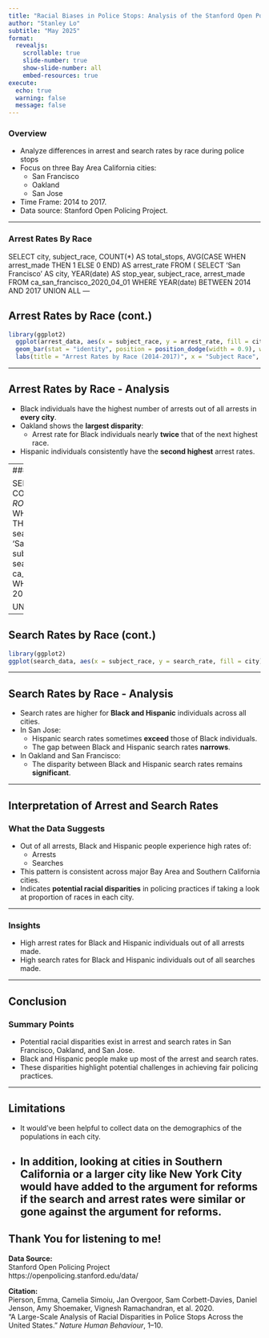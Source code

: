 ```yaml
---
title: "Racial Biases in Police Stops: Analysis of the Stanford Open Policing Project"
author: "Stanley Lo"
subtitle: "May 2025"
format:
  revealjs:
    scrollable: true
    slide-number: true
    show-slide-number: all
    embed-resources: true
execute:
  echo: true
  warning: false
  message: false
---
```


### Overview

- Analyze differences in arrest and search rates by race during police stops
- Focus on three Bay Area California cities:
  - San Francisco 
  - Oakland 
  - San Jose 
- Time Frame: 2014 to 2017.
- Data source: Stanford Open Policing Project.

---

### Arrest Rates By Race

SELECT 
    city,
    subject_race,
    COUNT(*) AS total_stops,
    AVG(CASE WHEN arrest_made THEN 1 ELSE 0 END) AS arrest_rate
FROM (
    SELECT 
        'San Francisco' AS city,
        YEAR(date) AS stop_year,
        subject_race,
        arrest_made
    FROM ca_san_francisco_2020_04_01
    WHERE YEAR(date) BETWEEN 2014 AND 2017
    UNION ALL
---

## Arrest Rates by Race (cont.)
```r
library(ggplot2)
  ggplot(arrest_data, aes(x = subject_race, y = arrest_rate, fill = city)) +
  geom_bar(stat = "identity", position = position_dodge(width = 0.9), width = 0.6) +
  labs(title = "Arrest Rates by Race (2014-2017)", x = "Subject Race", y = "Arrest Rate", fill = "City")
```

---

## Arrest Rates by Race - Analysis

- Black individuals have the highest number of arrests out of all arrests in **every city**.
- Oakland shows the **largest disparity**:
  - Arrest rate for Black individuals nearly **twice** that of the next highest race.
- Hispanic individuals consistently have the **second highest** arrest rates.

---
### Search Rates By Race

SELECT 
    city,
    subject_race,
    COUNT(*) AS total_stops,
    ROUND(100.0 * AVG(CASE WHEN search_conducted THEN 1 ELSE 0 END), 2) AS search_rate
FROM (
    SELECT 
        'San Francisco' AS city,
        subject_race,
        search_conducted
    FROM ca_san_francisco_2020_04_01
    WHERE YEAR(date) BETWEEN 2014 AND 2017

    UNION ALL

---

## Search Rates by Race (cont.)
```r
library(ggplot2)
ggplot(search_data, aes(x = subject_race, y = search_rate, fill = city)) + geom_col(position = position_dodge(width = 0.9), width = 0.6) + labs(title = "Search Rates by Race (2014-2017)", x = "Subject Race", y = "Search Rate (%)", fill = "City")
```
---

## Search Rates by Race - Analysis

- Search rates are higher for **Black and Hispanic** individuals across all cities.
- In San Jose:
  - Hispanic search rates sometimes **exceed** those of Black individuals.
  - The gap between Black and Hispanic search rates **narrows**.
- In Oakland and San Francisco:
  - The disparity between Black and Hispanic search rates remains **significant**.

---

## Interpretation of Arrest and Search Rates

### What the Data Suggests

- Out of all arrests, Black and Hispanic people experience high rates of:
  - Arrests
  - Searches
- This pattern is consistent across major Bay Area and Southern California cities.
- Indicates **potential racial disparities** in policing practices if taking a look at proportion of races in each city.

---

### Insights

  - High arrest rates for Black and Hispanic individuals out of all arrests made.
  - High search rates for Black and Hispanic individuals out of all searches made.

---

## Conclusion

### Summary Points

- Potential racial disparities exist in arrest and search rates in San Francisco, Oakland, and San Jose.
- Black and Hispanic people make up most of the arrest and search rates.
- These disparities highlight potential challenges in achieving fair policing practices.

---

## Limitations

- It would've been helpful to collect data on the demographics of the populations in each city.

- In addition, looking at cities in Southern California or a larger city like New York City would have added to the argument for reforms if the search and arrest rates were similar or gone against the argument for reforms.
---

## Thank You for listening to me!

**Data Source:**  
Stanford Open Policing Project  
https://openpolicing.stanford.edu/data/

**Citation:**  
Pierson, Emma, Camelia Simoiu, Jan Overgoor, Sam Corbett-Davies, Daniel Jenson, Amy Shoemaker, Vignesh Ramachandran, et al. 2020.  
“A Large-Scale Analysis of Racial Disparities in Police Stops Across the United States.” *Nature Human Behaviour*, 1–10.
